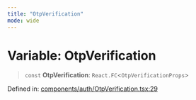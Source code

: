 ```yaml
---
title: "OtpVerification"
mode: wide
---
```

  
# Variable: OtpVerification

> `const` **OtpVerification**: `React.FC`\<`OtpVerificationProps`\>

Defined in: [components/auth/OtpVerification.tsx:29](https://github.com/tkhq/sdk/blob/94193410cf3571aa019a0b9408107eeb43e39e16/packages/sdk-react/src/components/auth/OtpVerification.tsx#L29)
